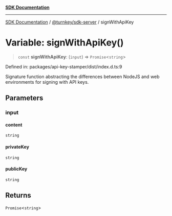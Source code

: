 [**SDK Documentation**](../../../README.mdx)

***

[SDK Documentation](../../../packages.mdx) / [@turnkey/sdk-server](../README.mdx) / signWithApiKey

# Variable: signWithApiKey()

> `const` **signWithApiKey**: (`input`) => `Promise`\<`string`\>

Defined in: packages/api-key-stamper/dist/index.d.ts:9

Signature function abstracting the differences between NodeJS and web environments for signing with API keys.

## Parameters

### input

#### content

`string`

#### privateKey

`string`

#### publicKey

`string`

## Returns

`Promise`\<`string`\>
